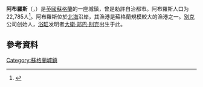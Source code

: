 {{noteTA
|1=zh-cn:阿布罗斯;zh-tw:阿布羅斯;zh-hk:艾布亞夫;
}}
'''阿布羅斯'''（{{lang-gd|Arbroath}}，{{lang-gd|Obar Bhrothaig}}）是[[英國|英國]][[蘇格蘭|蘇格蘭]]的一座城鎮，曾是勅許自治都市。阿布羅斯人口为22,785人<ref name='2001c'>{{cite web |url=http://www.scrol.gov.uk/scrol/browser/profile.jsp?profile=Population&mainArea=Arbroath&mainLevel=Locality |title=Arbroath 2001 Census – Population |accessdate=7 January 2007 |work=Scotland's Census Results Online (SCROL) |publisher=Scottish Executive |archive-date=2015-01-09 |archive-url=https://web.archive.org/web/20150109042001/http://www.scrol.gov.uk/scrol/browser/profile.jsp?profile=Population&mainArea=Arbroath&mainLevel=Locality |dead-url=no }}</ref>。阿布羅斯位於[[北海_(大西洋)|北海]]沿岸，其漁港是蘇格蘭規模較大的漁港之一。[[别克|别克]]公司创始人，[[浴缸|浴缸]]发明者[[大衛·邓巴·别克|大衛·邓巴·别克]]出生于此。

==參考資料==
{{Reflist}}

{{Authority control}}
[[Category:蘇格蘭城鎮|Category:蘇格蘭城鎮]]